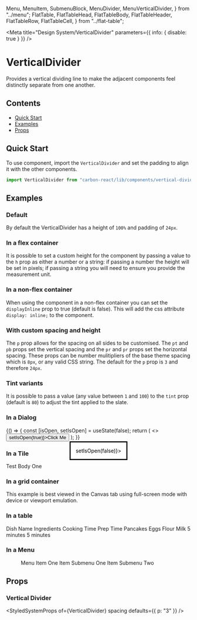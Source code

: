 
  Menu,
  MenuItem,
  SubmenuBlock,
  MenuDivider,
  MenuVerticalDivider,
} from "../menu";
  FlatTable,
  FlatTableHead,
  FlatTableBody,
  FlatTableHeader,
  FlatTableRow,
  FlatTableCell,
} from "../flat-table";

<Meta
  title="Design System/VerticalDivider"
  parameters={{ info: { disable: true } }}
/>

# VerticalDivider

Provides a vertical dividing line to make the adjacent components feel distinctly separate from one another.

## Contents

- [Quick Start](#quick-start)
- [Examples](#examples)
- [Props](#props)

## Quick Start

To use component, import the `VerticalDivider` and set the padding to align it with the other components.

```javascript
import VerticalDivider from "carbon-react/lib/components/vertical-divider";
```

## Examples

### Default

By default the VerticalDivider has a height of `100%` and padding of `24px`.

<Preview>
  <Story name="default">
    <div style={{ display: "inline-flex" }}>
      <div style={{ height: 56, width: 56, backgroundColor: "#00815D" }} />
      <VerticalDivider />
      <div style={{ height: 56, width: 56, backgroundColor: "#00815D" }} />
      <VerticalDivider />
      <div style={{ height: 56, width: 56, backgroundColor: "#00815D" }} />
      <VerticalDivider />
      <div style={{ height: 56, width: 56, backgroundColor: "#00815D" }} />
      <VerticalDivider />
      <div style={{ height: 56, width: 56, backgroundColor: "#00815D" }} />
      <VerticalDivider />
      <div style={{ height: 56, width: 56, backgroundColor: "#00815D" }} />
      <VerticalDivider />
      <div style={{ height: 56, width: 56, backgroundColor: "#00815D" }} />
      <VerticalDivider />
      <div style={{ height: 56, width: 56, backgroundColor: "#00815D" }} />
      <VerticalDivider />
      <div style={{ height: 56, width: 56, backgroundColor: "#00815D" }} />
    </div>
  </Story>
</Preview>

### In a flex container

It is possible to set a custom height for the component by passing a value to the `h` prop as either a number or a string:
if passing a number the height will be set in pixels; if passing a string you will need to ensure you provide the measurement unit.

<Preview>
  <Story name="in a flex container">
    <div
      style={{
        display: "flex",
        justifyContent: "center",
        alignItems: "center",
        height: 24,
      }}
    >
      <Icon type="home" />
      <VerticalDivider h={16} />
      <Icon type="settings" />
      <VerticalDivider h={16} />
      <Icon type="add" />
      <VerticalDivider h={16} />
      <Icon type="minus" />
      <VerticalDivider h={16} />
      <Icon type="info" />
      <VerticalDivider h={16} />
      <Icon type="warning" />
      <VerticalDivider h={16} />
      <Icon type="chevron_up" />
      <VerticalDivider h={16} />
      <Icon type="chevron_down" />
      <VerticalDivider h={16} />
      <Icon type="edit" />
    </div>
  </Story>
</Preview>

### In a non-flex container

When using the component in a non-flex container you can set the `displayInline` prop to true (default is false). This will
add the css attribute `display: inline;` to the component.

<Preview>
  <Story
    name="in a non-flex container"
    parameters={{ chromatic: { disable: true } }}
  >
    <div
      style={{
        display: "inline-block",
        width: "620px",
        height: "auto",
        margin: "0px 180px",
      }}
    >
      <Icon type="home" />
      <VerticalDivider displayInline />
      <Icon type="settings" />
      <VerticalDivider displayInline />
      <Icon type="add" />
      <VerticalDivider displayInline />
      <Icon type="minus" />
      <VerticalDivider displayInline />
      <Icon type="info" />
      <VerticalDivider displayInline />
      <Icon type="warning" />
      <VerticalDivider displayInline />
      <Icon type="chevron_up" />
      <VerticalDivider displayInline />
      <Icon type="chevron_down" />
      <VerticalDivider displayInline />
      <Icon type="edit" />
    </div>
  </Story>
</Preview>

### With custom spacing and height

The `p` prop allows for the spacing on all sides to be customised. The `pt` and `pb` props set the vertical spacing and
the `pr` and `pr` props set the horizontal spacing. These props can be number mulitipliers of the base
theme spacing which is `8px`, or any valid CSS string. The default for the `p` prop is `3` and therefore `24px`.

<Preview>
  <Story name="with custom spacing and height">
    <div style={{ display: "inline-flex" }}>
      <div>
        <div style={{ height: 56, width: 56, backgroundColor: "#00815D" }} />
        <VerticalDivider h="100px" pt={1} pb={1} />
        <div style={{ height: 56, width: 56, backgroundColor: "#00815D" }} />
      </div>
      <VerticalDivider pl={1} pr={1} h={185} />
      <div>
        <div style={{ height: 56, width: 56, backgroundColor: "#00815D" }} />
        <VerticalDivider h="100px" pt={2} pb={2} />
        <div style={{ height: 56, width: 56, backgroundColor: "#00815D" }} />
      </div>
      <VerticalDivider pl={2} pr={2} h={200} />
      <div>
        <div style={{ height: 56, width: 56, backgroundColor: "#00815D" }} />
        <VerticalDivider h="100px" pt={3} pb={3} />
        <div style={{ height: 56, width: 56, backgroundColor: "#00815D" }} />
      </div>
      <VerticalDivider pl={3} pr={3} h={215} />
      <div>
        <div style={{ height: 56, width: 56, backgroundColor: "#00815D" }} />
        <VerticalDivider h="100px" pt={4} pb={4} />
        <div style={{ height: 56, width: 56, backgroundColor: "#00815D" }} />
      </div>
      <VerticalDivider pl={4} pr={4} h={230} />
      <div>
        <div style={{ height: 56, width: 56, backgroundColor: "#00815D" }} />
        <VerticalDivider h="100px" pt={5} pb={5} />
        <div style={{ height: 56, width: 56, backgroundColor: "#00815D" }} />
      </div>
      <VerticalDivider pl={5} pr={5} h={245} />
      <div>
        <div style={{ height: 56, width: 56, backgroundColor: "#00815D" }} />
        <VerticalDivider h="100px" pt={6} pb={6} />
        <div style={{ height: 56, width: 56, backgroundColor: "#00815D" }} />
      </div>
      <VerticalDivider pl={6} pr={6} h={260} />
      <div>
        <div style={{ height: 56, width: 56, backgroundColor: "#00815D" }} />
        <VerticalDivider h="100px" pt={7} pb={7} />
        <div style={{ height: 56, width: 56, backgroundColor: "#00815D" }} />
      </div>
    </div>
  </Story>
</Preview>

### Tint variants

It is possible to pass a value (any value between `1` and `100`) to the `tint` prop (default is `80`) to adjust the tint
applied to the slate.

<Preview>
  <Story name="with custom tint">
    <div style={{ display: "inline-flex" }}>
      <div style={{ height: 56, width: 56, backgroundColor: "#00815D" }} />
      <VerticalDivider tint={20} />
      <div style={{ height: 56, width: 56, backgroundColor: "#00815D" }} />
      <VerticalDivider tint={75} />
      <div style={{ height: 56, width: 56, backgroundColor: "#00815D" }} />
      <VerticalDivider tint={80} />
      <div style={{ height: 56, width: 56, backgroundColor: "#00815D" }} />
      <VerticalDivider tint={90} />
      <div style={{ height: 56, width: 56, backgroundColor: "#00815D" }} />
    </div>
  </Story>
</Preview>

### In a Dialog

<Preview>
  <Story name="in a dialog" parameters={{ chromatic: { disable: true } }}>
    {() => {
      const [isOpen, setIsOpen] = useState(false);
      return (
        <>
          <Button onClick={() => setIsOpen(true)}>Click Me</Button>
          <Dialog title="Title" open={isOpen} onCancel={() => setIsOpen(false)}>
            <div style={{ display: "inline-flex" }}>
              <div
                style={{ height: 56, width: 56, backgroundColor: "#00815D" }}
              />
              <VerticalDivider />
              <div
                style={{ height: 56, width: 56, backgroundColor: "#00815D" }}
              />
              <VerticalDivider />
              <div
                style={{ height: 56, width: 56, backgroundColor: "#00815D" }}
              />
              <VerticalDivider />
              <div
                style={{ height: 56, width: 56, backgroundColor: "#00815D" }}
              />
              <VerticalDivider />
              <div
                style={{ height: 56, width: 56, backgroundColor: "#00815D" }}
              />
              <VerticalDivider />
              <div
                style={{ height: 56, width: 56, backgroundColor: "#00815D" }}
              />
              <VerticalDivider />
              <div
                style={{ height: 56, width: 56, backgroundColor: "#00815D" }}
              />
            </div>
          </Dialog>
        </>
      );
    }}
  </Story>
</Preview>

### In a Tile

<Preview>
  <Story name="in a tile">
    <Tile width={800} orientation="vertical">
      <Content title="Test Title One">Test Body One</Content>
      <div style={{ display: "inline-flex", height: 40 }}>
        <div style={{ height: 40, width: 40, backgroundColor: "#00815D" }} />
        <VerticalDivider pt={1} pb={1} pl={3} pr={3} />
        <div style={{ height: 40, width: 40, backgroundColor: "#00815D" }} />
        <VerticalDivider pt={1} pb={1} pl={3} pr={3} />
        <div style={{ height: 40, width: 40, backgroundColor: "#00815D" }} />
        <VerticalDivider pt={1} pb={1} pl={3} pr={3} />
        <div style={{ height: 40, width: 40, backgroundColor: "#00815D" }} />
        <VerticalDivider pt={1} pb={1} pl={3} pr={3} />
        <div style={{ height: 40, width: 40, backgroundColor: "#00815D" }} />
        <VerticalDivider pt={1} pb={1} pl={3} pr={3} />
        <div style={{ height: 40, width: 40, backgroundColor: "#00815D" }} />
        <VerticalDivider pt={1} pb={1} pl={3} pr={3} />
        <div style={{ height: 40, width: 40, backgroundColor: "#00815D" }} />
        <VerticalDivider pt={1} pb={1} pl={3} pr={3} />
        <div style={{ height: 40, width: 40, backgroundColor: "#00815D" }} />
        <VerticalDivider pt={1} pb={1} pl={3} pr={3} />
        <div style={{ height: 40, width: 40, backgroundColor: "#00815D" }} />
      </div>
    </Tile>
  </Story>
</Preview>

### In a grid container

This example is best viewed in the Canvas tab using full-screen mode with device or viewport emulation.

<Preview>
  <Story name="in grid container" parameters={{ info: { disable: true } }}>
    <GridContainer>
      <GridItem
        alignSelf="stretch"
        justifySelf="stretch"
        gridColumn="1"
        gridColumn="1 / 2"
        gridRow="1 / 2"
      >
        <div style={{ height: 40, width: 40, backgroundColor: "#00815D" }} />
        <VerticalDivider h={100} />
        <div style={{ height: 40, width: 40, backgroundColor: "#00815D" }} />
      </GridItem>
      <GridItem
        alignSelf="stretch"
        justifySelf="stretch"
        gridColumn="3 / 4"
        gridRow="1 /2 "
      >
        <VerticalDivider h={180} />
      </GridItem>
      <GridItem
        alignSelf="stretch"
        justifySelf="stretch"
        gridColumn="5 / 6"
        gridRow="1 / 2"
      >
        <div style={{ height: 40, width: 40, backgroundColor: "#00815D" }} />
        <VerticalDivider h={100} />
        <div style={{ height: 40, width: 40, backgroundColor: "#00815D" }} />
      </GridItem>
      <GridItem
        alignSelf="stretch"
        justifySelf="stretch"
        gridColumn="7 / 8"
        gridRow="1 / 2"
      >
        <VerticalDivider h={180} />
      </GridItem>
      <GridItem
        alignSelf="stretch"
        justifySelf="stretch"
        gridColumn="9 / 10"
        gridRow="1 / 2"
      >
        <div style={{ height: 40, width: 40, backgroundColor: "#00815D" }} />
        <VerticalDivider h={100} />
        <div style={{ height: 40, width: 40, backgroundColor: "#00815D" }} />
      </GridItem>
    </GridContainer>
  </Story>
</Preview>

### In a table

<Preview>
  <Story name="in a table">
    <FlatTable>
      <FlatTableHead>
        <FlatTableRow>
          <FlatTableHeader>Dish Name</FlatTableHeader>
          <FlatTableHeader>Ingredients</FlatTableHeader>
          <FlatTableHeader>Cooking Time</FlatTableHeader>
          <FlatTableHeader>Prep Time</FlatTableHeader>
        </FlatTableRow>
      </FlatTableHead>
      <FlatTableBody>
        <FlatTableRow>
          <FlatTableCell>Pancakes</FlatTableCell>
          <FlatTableCell>
            Eggs
            <VerticalDivider displayInline />
            Flour
            <VerticalDivider displayInline />
            Milk
          </FlatTableCell>
          <FlatTableCell>5 minutes</FlatTableCell>
          <FlatTableCell>5 minutes</FlatTableCell>
        </FlatTableRow>
      </FlatTableBody>
    </FlatTable>
  </Story>
</Preview>

### In a Menu

<Preview>
  <Story name="in a menu">
    <div style={{ minHeight: 120 }}>
      <Menu menuType="dark">
        <MenuItem href="#">Menu Item One</MenuItem>
        <VerticalDivider height={24} p={1} tint={20} />
        <MenuItem submenu="Menu Item Three">
          <MenuItem href="#">Item Submenu One</MenuItem>
          <MenuItem href="#">Item Submenu Two</MenuItem>
        </MenuItem>
      </Menu>
    </div>
  </Story>
</Preview>

## Props

### Vertical Divider

<StyledSystemProps of={VerticalDivider} spacing defaults={{ p: "3" }} />
